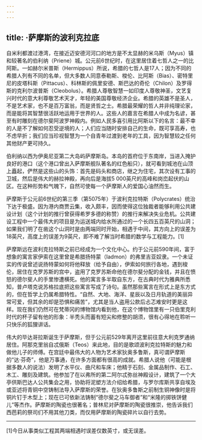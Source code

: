```yaml
---
---
---
```

title: ·萨摩斯的波利克拉底
---




自米利都渡过港湾，在接近迈安德河河口的地方是不太显赫的米乌斯（Myus）镇和较著名的伯利纳（Priene）城。公元前6世纪时，在这里居住着七哲人之一的比阿斯。一如赫尔米普斯（Hermippus）所说，希腊的七哲人是17人；因为不同的希腊人列有不同的名单，但大多数人同意泰勒斯、梭伦、比阿斯（Bias）、密特里尼的皮塔科斯（Pittacus）、科林斯的佩里安德、斯巴达的奇伦（Chilon）及罗得斯的克利尔波普斯（Cleobolus）。希腊人尊敬智慧一如印度人尊敬神圣，文艺复兴时代的意大利尊敬艺术天才，年轻的美国尊敬经济企业。希腊的英雄不是圣人，不是艺术家，也不是百万富翁，而是贤哲之士。希腊最荣耀的哲人并非纯理论家，而是能将其智慧很活跃地运用于世界的人。这些人的嘉言在希腊人中成为名谚，甚至有时雕刻在德尔斐阿波罗神殿内。例如人民多喜引用比阿斯以下的名言：最不幸的人是不了解如何忍受逆境的人；人们应当随时安排自己的生命，既可享高寿，也不虑早折；我们应当珍视智慧为一个自青年过渡到老年的工具，因为智慧较之任何其他财产更可持久。

伯利纳以西为伊奥尼亚第二大岛屿萨摩斯岛。本岛的首府位于东南岸，当进入掩护良好的港口（这个港口曾出入萨摩斯舰队著名的红色船只），就可看到城池在山顶上矗起，俨然是这些山的头饰：首先是码头和商店，继之为住宅，其次设有工事的卫城，然后是伟大的赫拉神殿，再向后是海拔5 000英尺的高峰和岗峦起伏的山区。在这种形势和气魄下，自然可使每一个萨摩斯人的爱国心油然而生。

萨摩斯于公元前6世纪的第三季（第5075年）于波利克拉特斯（Polycrates）统治下达于极盛。因为港内商贾云集，收入颇丰，因而使得这位独裁者能够利用公共建设计划（这个计划的推行曾获得希罗多德的称赞）的推行来解决失业危机。公共建设工程中一个最伟大的项目是为运送城内给水所通过的一个长四五百英尺的山洞；如果我们明了在凿这个山洞时是由两端同时开始，相遇于中间，其方向上的误差为18英尺，高度上的误差为9英尺，即不难了解当时希腊的数学与工程能力。[1]

萨摩斯远在波利克拉特斯之前已经成为一个文化中心。约于公元前590年间，富于想象的寓言家伊索在这里曾是希腊扬特蒙（Iadmon）的弗里吉亚奴隶。一个未证实的传说曾述说扬特蒙如何将他释放（给予自由），伊索如何旅行各地，遇到梭伦，居住在克罗苏斯的宫中，盗用了克罗苏斯命他在德尔斐分配的金钱，并且在愤怒的德尔斐人的手里惨遭横死。他的寓言多半取自东方，在古典时代为雅典所悉知，普卢塔克说苏格拉底把这些寓言写成了诗句。虽然那些寓言在形式上是东方式的，但在哲学上仍属希腊特性。“自然、大地、海洋、星辰以及日月轨道的美丽异常可爱，但其余的却是恐惧和痛苦”，尤其是当人盗用公款后忐忑难安时更是这样。现在我们仍然可在梵蒂冈的博物馆内看到他，在这个博物馆里有一只伯里克利时代的杯子留有他的形象：半秃头而蓄有短尖和修整的胡须，很有心得地在聆听一只快乐的狐狸讲话。

伟大的毕达哥拉斯诞生于萨摩斯，但于公元前529年离开这里前往意大利克罗通纳居住。阿那克里翁自忒俄斯（Teos）来此地，目的是歌颂波利克拉特斯的魅力和做他儿子的师傅。在宫廷中最伟大的人物为艺术家狄奥多鲁斯，真可谓萨摩斯的“达·芬奇”，他是万事通，在许多方面都有很高的成就。希腊人说他（可能是根据多数人的说法）发明了水平仪、曲尺和车床；他精于石刻、金属品制作、石工、木工、雕刻及建筑。他参加了在以弗所的第二阿尔忒弥丝神殿设计，建筑了一个大亭供斯巴达人公共集会之用，协助将泥塑方法介绍给希腊，与罗尔库斯共享自埃及或亚述将青铜中空铸制法导入萨摩斯的荣誉。在狄奥多鲁斯之前制生铜神像时是将铜片钉于木型上；现在已可依新法铸制“德尔斐之马车御者”和“米隆的掷铁饼健儿”等杰作。萨摩斯的陶瓷也很著名；普林尼对萨摩斯的陶瓷很推崇，他告诉我们西芭莉的祭司们不用其他刀类，而仅用萨摩斯的陶瓷碎片以自行去势。



* * *



[1]今日从事类似工程其两端相遇时误差仅数英寸，或无误差。